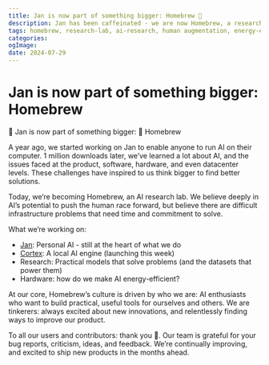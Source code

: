 ```yaml
---
title: Jan is now part of something bigger: Homebrew 🖖
description: Jan has been caffeinated - we are now Homebrew, a research lab on human-augmenting AI.
tags: homebrew, research-lab, ai-research, human augmentation, energy-efficiency, 
categories:
ogImage:
date: 2024-07-29
---
```



<BlogBackButton />

# Jan is now part of something bigger: Homebrew

👋 Jan is now part of something bigger: 🖖 Homebrew

A year ago, we started working on Jan to enable anyone to run AI on their computer. 1 million downloads later, we’ve learned a lot about AI, and the issues faced at the product, software, hardware, and even datacenter levels. These challenges have inspired to us think bigger to find better solutions. 

Today, we’re becoming Homebrew, an AI research lab. We believe deeply in AI’s potential to push the human race forward, but believe there are difficult infrastructure problems that need time and commitment to solve.

What we’re working on: 

- [Jan](https://jan.ai): Personal AI - still at the heart of what we do
- [Cortex](https://cortex.so): A local AI engine (launching this week)
- Research: Practical models that solve problems (and the datasets that power them)
- Hardware: how do we make AI energy-efficient?

At our core, Homebrew’s culture is driven by who we are: AI enthusiasts who want to build practical, useful tools for ourselves and others. We are tinkerers: always excited about new innovations, and relentlessly finding ways to improve our product. 

To all our users and contributors: thank you 🙏. Our team is grateful for your bug reports, criticism, ideas, and feedback. We’re continually improving, and excited to ship new products in the months ahead. 
